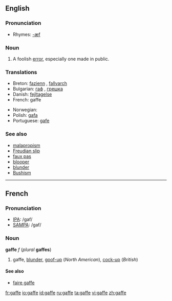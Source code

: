 ==English==

===Pronunciation===
*Rhymes: [[Rhymes:English:-æf|-æf]]

===Noun===
{{en-noun}}

# A foolish [[error]], especially one made in public.

===Translations===
{{rfc-level|Translations at L3+ (AutoFormat would have corrected level of Translations)}}
{{trans-top|a foolish error, especially one made in public}}
*Breton: [[fazienn]] {{f}}, [[fallvarch]] {{m}}
*Bulgarian: [[гаф]] {{m}}, [[грешка]] {{f}}
*Danish: [[fejltagelse]]
*French: gaffe {{f}}
{{trans-mid}}
*Norwegian: {{t-|no|brøler|m}}
*Polish: [[gafa]] {{f}}
*Portuguese: [[gafe]]
{{trans-bottom}}

===See also===
*[[malapropism]]
*[[Freudian slip]]
*[[faux pas]]
*[[blooper]]
*[[blunder]]
*[[Bushism]]

----

==French==

===Pronunciation===
*[[w:IPA|IPA]]: /ɡaf/
*[[w:SAMPA|SAMPA]]: /gaf/

===Noun===
'''gaffe''' ''f'' (''plural'' '''gaffes''')

# gaffe, [[blunder]], [[goof-up]] (''North American''), [[cock-up]] (''British'')

====See also====
*[[faire gaffe]]

[[fr:gaffe]]
[[io:gaffe]]
[[id:gaffe]]
[[ru:gaffe]]
[[ta:gaffe]]
[[vi:gaffe]]
[[zh:gaffe]]